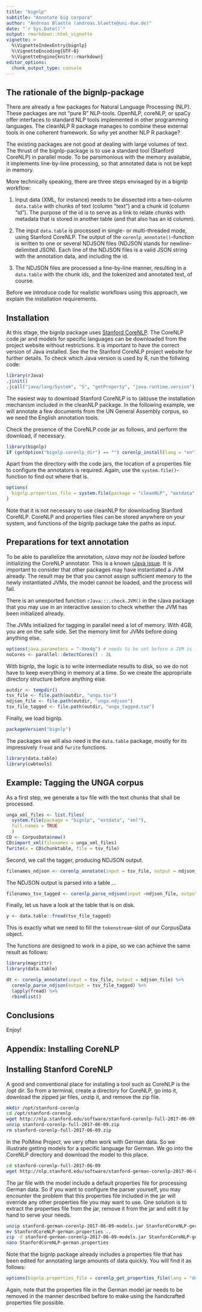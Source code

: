 ```yaml
---
title: "bignlp"
subtitle: "Annotate big corpora"
author: "Andreas Blaette (andreas.blaette@uni-due.de)"
date: "`r Sys.Date()`"
output: rmarkdown::html_vignette
vignette: >
  %\VignetteIndexEntry{bignlp}
  %\VignetteEncoding{UTF-8}
  %\VignetteEngine{knitr::rmarkdown}
editor_options: 
  chunk_output_type: console
---
```

  
## The rationale of the bignlp-package

There are already a few packages for Natural Language Processing (NLP). These packages are not "pure R" NLP-tools. OpenNLP, coreNLP, or spaCy offer interfaces to standard NLP tools implemented in other programming languages. The cleanNLP R package manages to combine these external tools in one coherent framework. So why yet another NLP R package?

The existing packages are not good at dealing with large volumes of text. The thrust of the bignlp-package is to use a standard tool (Stanford CoreNLP) in parallel mode. To be parsimonious with the memory available, it implements  line-by-line processing, so that annotated data is not be kept in memory.

More technically speaking, there are three steps envisaged by in a bignlp workflow:

  1. Input data (XML, for instance) needs to be dissected into a two-column `data.table` with chunks of text (column "text") and a chunk id (column "id"). The purpose of the id is to serve as a link to relate chunks with metadata that is stored in another table (and that also has an id column).
  
  2. The input `data.table` is processed in single- or multi-threaded mode, using Stanford CoreNLP. The output of the `corenlp_annotate()`-function is written to one or several NDJSON files (NDJSON stands for newline-delimited JSON). Each line of the NDJSON files is a valid JSON string with the annotation data, and including the id.
  
  3. The NDJSON files are processed a line-by-line manner, resulting in a `data.table` with the chunk ids, and the tokenized and annotated text, of course.

Before we introduce code for realistic workflows using this approach, we explain the installation requirements.


## Installation

At this stage, the bignlp package uses [Stanford CoreNLP](https://stanfordnlp.github.io/CoreNLP/). The CoreNLP code jar and models for specific languages can be downloaded from the project website without restrictions. It is important to have the correct version of Java installed. See the the Stanford CoreNLP project website for further details. To check which Java version is used by R, run the follwing code:

```r
library(rJava)
.jinit()
.jcall("java/lang/System", "S", "getProperty", "java.runtime.version")
```

The easiest way to download Stanford CoreNLP is to (ab)use the installation mechanism included in the cleanNLP package. In the following example, we will annotate a few documents from the UN General Assembly corpus, so we need the English annotation tools.

Check the presence of the CoreNLP code jar as follows, and perform the download, if necessary.

```r
library(bignlp)
if (getOption("bignlp.corenlp_dir") == "") corenlp_install(lang = "en")
```

Apart from the directory with the code jars, the location of a properties file to configure the annotators is required. Again, use the `system.file()`-function to find out where that is.

```r
options(
  bignlp.properties_file = system.file(package = "cleanNLP", "extdata", "StanfordCoreNLP-english-fast.properties")
)
```

Note that it is not necessary to use cleanNLP for downloading Stanford CoreNLP. CoreNLP and properties files can be stored anywhere on your system, and functions of the bignlp package take the paths as input.


## Preparations for text annotation

To be able to parallelize the annotation, *rJava may not be loaded* before initializing the CoreNLP annotator. This is a known [rJava issue](https://github.com/s-u/rJava/issues/25). It is important to consider that other packages may have instantiated a JVM already. The result may be that you cannot assign sufficient memory to the newly instantiated JVMs, the model cannot be loaded, and the process will fail.

There is an unexported function `rJava:::.check.JVM()` in the rJava package that you may use in an interactive session to check whether the JVM has been initialized already.

The JVMs initialized for tagging in parallel need a lot of memory. With 4GB, you are on the safe side. Set the memory limit for JVMs before doing anything else. 

```r
options(java.parameters = "-Xmx4g") # needs to be set before a JVM is initialized.
noCores <- parallel::detectCores() - 2L
```

With bignlp, the logic is to write intermediate results to disk, so we do not have to keep everything in memory at a time. So we create the appropriate directory structure before anything else.

```r
outdir <- tempdir()
tsv_file <- file.path(outdir, "unga.tsv")
ndjson_file <- file.path(outdir, "unga.ndjson")
tsv_file_tagged <- file.path(outdir, "unga_tagged.tsv")
```

Finally, we load bignlp.

```r
packageVersion("bignlp")
```

The packages we will also need is the `data.table` package, mostly for its impressively `fread` and `fwrite` functions.

```r
library(data.table)
library(cwbtools)
```


## Example: Tagging the UNGA corpus

As a first step, we generate a tsv file with the text chunks that shall be processed.

```r
unga_xml_files <- list.files(
  system.file(package = "bignlp", "extdata", "xml"),
  full.names = TRUE
  )
CD <- CorpusData$new()
CD$import_xml(filenames = unga_xml_files)
fwrite(x = CD$chunktable, file = tsv_file)
```

Second, we call the tagger, producing NDJSON output.

```r
filenames_ndjson <- corenlp_annotate(input = tsv_file, output = ndjson_file)
```

The NDJSON output is parsed into a table ... 

```r
filenames_tsv_tagged <- corenlp_parse_ndjson(input =ndjson_file, output = tsv_file_tagged)
```

Finally, let us have a look at the table that is on disk.

```r
y <- data.table::fread(tsv_file_tagged)
```

This is exactly what we need to fill the `tokenstream`-slot of our CorpusData object.

The functions are designed to work in a pipe, so we can achieve the same result as follows:

```r
library(magrittr)
library(data.table)

dt <- corenlp_annotate(input = tsv_file, output = ndjson_file) %>% 
  corenlp_parse_ndjson(output = tsv_file_tagged) %>%
  lapply(fread) %>%
  rbindlist()
```



## Conclusions

Enjoy!

## Appendix: Installing CoreNLP

## Installing Stanford CoreNLP

A good and conventional place for installing a tool such as CoreNLP is the /opt dir. So from a terminal, create a directory for CoreNLP, go into it, download the zipped jar files, unzip it, and remove the zip file.

```sh
mkdir /opt/stanford-corenlp
cd /opt/stanford-corenlp
wget http://nlp.stanford.edu/software/stanford-corenlp-full-2017-06-09.zip
unzip stanford-corenlp-full-2017-06-09.zip
rm stanford-corenlp-full-2017-06-09.zip
```

In the PolMine Project, we very often work with German data. So we illustrate getting models for a specific language for German. We go into the CoreNLP directory and download the model to this place.

```sh
cd stanford-corenlp-full-2017-06-09
wget http://nlp.stanford.edu/software/stanford-german-corenlp-2017-06-09-models.jar
```

The jar file with the model include a default properties file for processing German data. So if you want to configure the parser yourself, you may encounter the problem that this properties file included in the jar will override any other properties file you may want to use. One solution is to extract the properties file from the jar, remove it from the jar and edit it by hand to serve your needs.

```sh
unzip stanford-german-corenlp-2017-06-09-models.jar StanfordCoreNLP-german.properties
mv StanfordCoreNLP-german.properties ..
zip -d stanford-german-corenlp-2017-06-09-models.jar StanfordCoreNLP-german.properties
nano StanfordCoreNLP-german.properties 
```

Note that the bignlp package already includes a properties file that has been edited for annotating large amounts of data quickly. You will find it as follows:

```r
options(bignlp.properties_file = corenlp_get_properties_file(lang = "de", fast = TRUE))
```

Again, note that the properties file in the German model jar needs to be removed in the manner described before to make using the handcrafted properties file possible.

